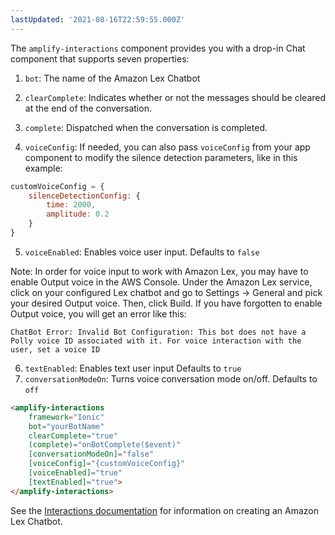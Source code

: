 ```yaml
---
lastUpdated: '2021-08-16T22:59:55.000Z'
---
```

The `amplify-interactions` component provides you with a drop-in Chat component that supports seven properties:

1. `bot`:  The name of the Amazon Lex Chatbot

2. `clearComplete`:  Indicates whether or not the messages should be cleared at the
end of the conversation.

3. `complete`: Dispatched when the conversation is completed.
4.  `voiceConfig`: If needed, you can also pass `voiceConfig` from your app component to modify the silence detection parameters, like in this example:

```js
customVoiceConfig = {
    silenceDetectionConfig: {
        time: 2000,
        amplitude: 0.2
    }   
}

```
5. `voiceEnabled`: Enables voice user input. Defaults to `false` 

Note: In order for voice input to work with Amazon Lex, you may have to enable Output voice in the AWS Console. Under the Amazon Lex service, click on your configured Lex chatbot and go to Settings -> General and pick your desired Output voice. Then, click Build. If you have forgotten to enable Output voice, you will get an error like this:
```
ChatBot Error: Invalid Bot Configuration: This bot does not have a Polly voice ID associated with it. For voice interaction with the user, set a voice ID
```

6. `textEnabled`: Enables text user input Defaults to `true`
7. `conversationModeOn`: Turns voice conversation mode on/off. Defaults to `off`

```html
<amplify-interactions 
    framework="Ionic"
    bot="yourBotName" 
    clearComplete="true" 
    (complete)="onBotComplete($event)"
    [conversationModeOn]="false"
    [voiceConfig]="{customVoiceConfig}"
    [voiceEnabled]="true"
    [textEnabled]="true">
</amplify-interactions>
```

See the [Interactions documentation](/lib/interactions/getting-started) for information on creating an Amazon Lex Chatbot.
